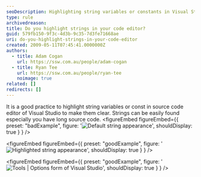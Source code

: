 ```yaml
---
seoDescription: Highlighting string variables or constants in Visual Studio code editors helps developers quickly locate and distinguish strings from other code elements.
type: rule
archivedreason:
title: Do you highlight strings in your code editor?
guid: 579fb150-9f3c-4d3b-9c35-7d3fe71668ae
uri: do-you-highlight-strings-in-your-code-editor
created: 2009-05-11T07:45:41.0000000Z
authors:
  - title: Adam Cogan
    url: https://ssw.com.au/people/adam-cogan
  - title: Ryan Tee
    url: https://ssw.com.au/people/ryan-tee
    noimage: true
related: []
redirects: []
---
```


It is a good practice to highlight string variables or const in source code editor of Visual Studio to make them clear. Strings can be easily found especially you have long source code.
<figureEmbed figureEmbed={{
  preset: "badExample",
  figure: '![Default string appearance](HighlightString_bad_small.gif)',
  shouldDisplay: true
} } />


<figureEmbed figureEmbed={{
  preset: "goodExample",
  figure: '![Highlighted string appearance](HighlightString_good_small.jpg)',
  shouldDisplay: true
} } />


<figureEmbed figureEmbed={{
  preset: "goodExample",
  figure: '![Tools | Options form of Visual Studio](HighlightString_VSOption_small.gif)',
  shouldDisplay: true
} } />

